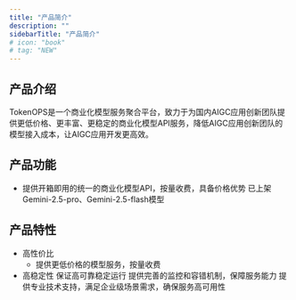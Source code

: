 ```yaml
---
title: "产品简介"
description: ""
sidebarTitle: "产品简介"
# icon: "book"
# tag: "NEW"
---
```


## 产品介绍
TokenOPS是一个商业化模型服务聚合平台，致力于为国内AIGC应用创新团队提供更低价格、更丰富、更稳定的商业化模型API服务，降低AIGC应用创新团队的模型接入成本，让AIGC应用开发更高效。

## 产品功能
- 提供开箱即用的统一的商业化模型API，按量收费，具备价格优势
已上架Gemini-2.5-pro、Gemini-2.5-flash模型

## 产品特性
- 高性价比
  - 提供更低价格的模型服务，按量收费
- 高稳定性
  保证高可靠稳定运行
提供完善的监控和容错机制，保障服务能力
  提供专业技术支持，满足企业级场景需求，确保服务高可用性